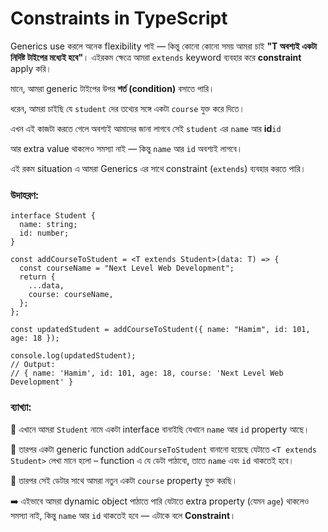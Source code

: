 # Constraints in TypeScript

Generics use করলে অনেক flexibility পাই — কিন্তু কোনো কোনো সময় আমরা চাই **"T অবশ্যই একটা নির্দিষ্ট টাইপের মধ্যেই হবে"**। এইরকম ক্ষেত্রে আমরা `extends` keyword ব্যবহার করে **constraint** apply করি।

মানে, আমরা generic টাইপের উপর **শর্ত (condition)** বসাতে পারি।

ধরেন, আমরা চাইছি যে `student` দের তথ্যের সঙ্গে একটা `course` যুক্ত করে দিতে।

এখন এই কাজটা করতে গেলে অবশ্যই আমাদের জানা লাগবে সেই `student` এর `name` আর **id**`id` 

আর extra value থাকলেও সমস্যা নাই — কিন্তু `name` আর `id` অবশ্যই লাগবে।

এই রকম situation এ আমরা Generics এর সাথে constraint (`extends`) ব্যবহার করতে পারি।

### উদাহরণ:

```tsx
interface Student {
  name: string;
  id: number;
}

const addCourseToStudent = <T extends Student>(data: T) => {
  const courseName = "Next Level Web Development";
  return {
    ...data,
    course: courseName,
  };
};

const updatedStudent = addCourseToStudent({ name: "Hamim", id: 101, age: 18 });

console.log(updatedStudent);
// Output:
// { name: 'Hamim', id: 101, age: 18, course: 'Next Level Web Development' }
```

### ব্যাখ্যা:

🔹 এখানে আমরা `Student` নামে একটা interface বানাইছি যেখানে `name` আর `id` property আছে।

🔹 তারপর একটা generic function `addCourseToStudent` বানানো হয়েছে যেটাতে `<T extends Student>` লেখা মানে হলো – function এ যে ডেটা পাঠাবো, তাতে `name` এবং `id` থাকতেই হবে।

🔹 তারপর সেই ডেটার সাথে আমরা নতুন একটা `course` property যুক্ত করছি।

➡️ এইভাবে আমরা dynamic object পাঠাতে পারি যেটাতে extra property (যেমন `age`) থাকলেও সমস্যা নাই, কিন্তু `name` আর `id` থাকতেই হবে — এটাকে বলে **Constraint**।